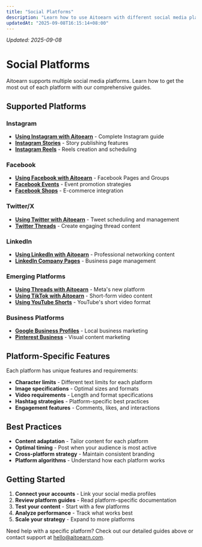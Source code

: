 ```yaml
---
title: "Social Platforms"
description: "Learn how to use Aitoearn with different social media platforms"
updatedAt: "2025-09-08T16:15:14+08:00"
---
```

<!-- UPDATED_AT -->
_Updated: 2025-09-08_

# Social Platforms

Aitoearn supports multiple social media platforms. Learn how to get the most out of each platform with our comprehensive guides.

## Supported Platforms

### Instagram
- **[Using Instagram with Aitoearn](social-platforms/554-using-instagram-with-buffer)** - Complete Instagram guide
- **[Instagram Stories](social-platforms/555-instagram-stories)** - Story publishing features
- **[Instagram Reels](social-platforms/556-instagram-reels)** - Reels creation and scheduling

### Facebook
- **[Using Facebook with Aitoearn](social-platforms/558-using-facebook-with-buffer)** - Facebook Pages and Groups
- **[Facebook Events](social-platforms/559-facebook-events)** - Event promotion strategies
- **[Facebook Shops](social-platforms/560-facebook-shops)** - E-commerce integration

### Twitter/X
- **[Using Twitter with Aitoearn](social-platforms/561-using-twitter-with-buffer)** - Tweet scheduling and management
- **[Twitter Threads](social-platforms/562-twitter-threads)** - Create engaging thread content

### LinkedIn
- **[Using LinkedIn with Aitoearn](social-platforms/563-using-linkedin-with-buffer)** - Professional networking content
- **[LinkedIn Company Pages](social-platforms/564-linkedin-company-pages)** - Business page management

### Emerging Platforms
- **[Using Threads with Aitoearn](social-platforms/857-using-threads-with-buffer)** - Meta's new platform
- **[Using TikTok with Aitoearn](social-platforms/565-using-tiktok-with-buffer)** - Short-form video content
- **[Using YouTube Shorts](social-platforms/562-using-youtube-shorts-with-buffer)** - YouTube's short video format

### Business Platforms
- **[Google Business Profiles](social-platforms/557-using-google-business-profiles-with-buffer)** - Local business marketing
- **[Pinterest Business](social-platforms/566-using-pinterest-with-buffer)** - Visual content marketing

## Platform-Specific Features

Each platform has unique features and requirements:

- **Character limits** - Different text limits for each platform
- **Image specifications** - Optimal sizes and formats
- **Video requirements** - Length and format specifications
- **Hashtag strategies** - Platform-specific best practices
- **Engagement features** - Comments, likes, and interactions

## Best Practices

- **Content adaptation** - Tailor content for each platform
- **Optimal timing** - Post when your audience is most active
- **Cross-platform strategy** - Maintain consistent branding
- **Platform algorithms** - Understand how each platform works

## Getting Started

1. **Connect your accounts** - Link your social media profiles
2. **Review platform guides** - Read platform-specific documentation
3. **Test your content** - Start with a few platforms
4. **Analyze performance** - Track what works best
5. **Scale your strategy** - Expand to more platforms

Need help with a specific platform? Check out our detailed guides above or contact support at [hello@aitoearn.com](mailto:hello@aitoearn.com).
